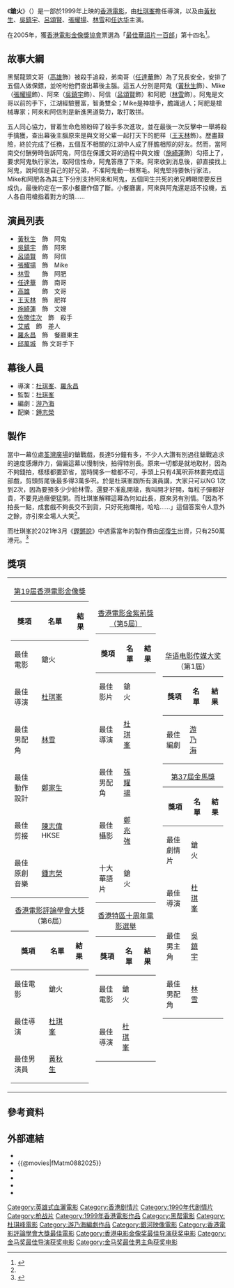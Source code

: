{{Infobox Film
| name               = 鎗火
| original_name      = {{lang|en|The Mission}}
| image              = The Mission 1999.jpg
| caption            = 香港海報
| director           = [[杜琪峯|杜琪峯]]
| producer           = 杜琪峯
| producer_2         = [[施愛玲|施愛玲]]
| 動作指導           = [[鄭家生|鄭家生]]
| writer             = [[游乃海|游乃海]]<br/>[[銀河創作組|銀河創作組]]
| starring           = [[黃秋生|黃秋生]]<br/>[[吳鎮宇|吳鎮宇]]<br/>[[呂頌賢|呂頌賢]]<br/>[[張耀揚|張耀揚]]<br/>[[林雪|林　雪]]
| music              = [[鍾志榮|鍾志榮]]
| cinematography     = [[鄭兆強|鄭兆強]] HKSC
| editing            = [[陳志偉_(香港)|陳志偉]] HKSE
| production_company = [[銀河映像|銀河映像(香港)有限公司]]
| distributor        = 國際電影事業有限公司
| released           = {{film date|1999|11|19|香港}}
| runtime            = 84分鐘
| country            = {{香港電影產地}}
| language           = 粵語
| budget             = 250萬港元<ref name="製作">{{cite news |author1=許育民 |title=《鎗火》5分鐘駁火戲成經典 杜琪峯：其實係唔夠貨交要拍長啲 |url=https://www.hk01.com/%E9%9B%BB%E5%BD%B1/598889/%E9%8E%97%E7%81%AB-5%E5%88%86%E9%90%98%E9%A7%81%E7%81%AB%E6%88%B2%E6%88%90%E7%B6%93%E5%85%B8-%E6%9D%9C%E7%90%AA%E5%B3%AF-%E5%85%B6%E5%AF%A6%E4%BF%82%E5%94%94%E5%A4%A0%E8%B2%A8%E4%BA%A4%E8%A6%81%E6%8B%8D%E9%95%B7%E5%95%B2 |accessdate=2021-03-13 |work=香港01 |date=2021-03-13}}</ref>
| gross              = 香港：HK$4,618,946.00<ref>[http://www.angelfire.com/home/bobic/HK_Movies/Total/hk1999a-b5.htm 香港電影票房 1999（總票房）] 第52位 香港電影票房全紀錄</ref><ref>[http://www.angelfire.com/home/bobic/HK_Movies/HK/hk1999c-b5.htm 香港電影票房 1999（華語電影）] 第19位 香港電影票房全紀錄</ref>
}}

《'''鎗火'''》（{{lang-en|''The Mission''}}）是一部於1999年上映的[[香港電影|香港電影]]，由[[杜琪峯|杜琪峯]]擔任導演，以及由[[黃秋生|黃秋生]]、[[吳鎮宇|吳鎮宇]]、[[呂頌賢|呂頌賢]]、[[張耀揚|張耀揚]]、[[林雪|林雪]]和[[任达华|任达华]]主演。

在2005年，獲[[香港電影金像獎協會|香港電影金像獎協會]]票選為「[[最佳華語電影一百部|最佳華語片一百部]]」第十四名<ref>{{cite web |url=http://www.hkfaa.com/news/100films.html |title=最佳華語片一百部 The Best 100 Chinese Motion Pictures |publisher=[[香港電影金像獎協會|香港電影金像獎協會]] |accessdate=2010-07-21 |archive-url=https://web.archive.org/web/20210309025042/http://www.hkfaa.com/news/100films.html |archive-date=2021-03-09|dead-url=yes}}</ref>。

==故事大綱==
黑幫龍頭文哥（[[高雄_(演員)|高雄]]飾）被殺手追殺，弟南哥（[[任達華|任達華]]飾）為了兄長安全，安排了五個人做保鏢，並吩咐他們查出幕後主腦。這五人分別是阿鬼（[[黃秋生|黃秋生]]飾）、Mike（[[張耀揚|張耀揚]]飾）、阿來（[[吳鎮宇|吳鎮宇]]飾）、阿信（[[呂頌賢|呂頌賢]]飾）和阿肥（[[林雪|林雪]]飾）。阿鬼是文哥以前的手下，江湖經驗豐富，智勇雙全；Mike是神槍手，膽識過人；阿肥是槍械專家；阿來和阿信則是新進黑道勢力，敢打敢拼。

五人同心協力，冒着生命危險粉碎了殺手多次進攻，並在最後一次反擊中一舉將殺手擒獲，查出幕後主腦原來是與文哥父輩一起打天下的肥祥（[[王天林|王天林]]飾）。歷盡艱險，終於完成了任務，五個互不相關的江湖中人成了肝膽相照的好友。然而，當阿南交付酬勞時告訴阿鬼，阿信在保護文哥的過程中與文嫂（[[施綺蓮|施綺蓮]]飾）勾搭上了，要求阿鬼執行家法，取阿信性命，阿鬼答應了下來。阿來收到消息後，卻直接找上阿鬼，說阿信是自己的好兄弟，不准阿鬼動一根寒毛。阿鬼堅持要執行家法，Mike和阿肥各為其主下分別支持阿來和阿鬼，五個同生共死的弟兄轉眼間要反目成仇，最後約定在一家小餐廳作個了斷。小餐廳裏，阿來與阿鬼還是話不投機，五人各自用槍指着對方的頭……

==演員列表==
* [[黃秋生|黃秋生]]　飾　阿鬼
* [[吳鎮宇|吳鎮宇]]　飾　阿來
* [[呂頌賢|呂頌賢]]　飾　阿信
* [[張耀揚|張耀揚]]　飾　Mike
* [[林雪|林雪]]　　飾　阿肥
* [[任達華|任達華]]　飾　南哥
* [[高雄_(演員)|高雄]]　　飾　文哥
* [[王天林|王天林]]　飾　肥祥
* [[施綺蓮|施綺蓮]]　飾　文嫂
* [[佐滕佳次|佐滕佳次]]　飾　殺手
* [[艾威|艾威]]　飾　差人
* [[羅永昌|羅永昌]]　飾　餐廳東主
* [[邱萬城|邱萬城]]　飾    文哥手下

==幕後人員==
* 導演：[[杜琪峯|杜琪峯]]、[[羅永昌|羅永昌]]
* 監製：[[杜琪峯|杜琪峯]]
* 編劇：[[游乃海|游乃海]]
* 配樂：[[鍾志榮|鍾志榮]]

== 製作 ==
當中一幕位處[[荃灣廣場|荃灣廣場]]的鎗戰戲，長達5分鐘有多，不少人大讚有別過往鎗戰追求的速度感爆炸力，偏偏這幕以慢制快，拍得特別長。原來一切都是就地取材，因為不夠錢拍，樣樣都要節省，當時開多一槍都不可，手頭上只有4萬呎菲林要完成這部戲，剪頭剪尾後最多得3萬多呎。於是杜琪峯跟所有演員講，大家只可以NG 1次到2次，因為要預多少少給林雪。還要不准亂開槍，我叫開才好開，每粒子彈都好貴，不要見過癮便猛開。而杜琪峯解釋這幕為何如此長，原來另有別情。「因為不拍長一點，成套戲不夠長交不到貨，只好死拖爛拖，哈哈……」這個答案令人意外之餘，亦引來全場人大笑<ref name="製作" />。

而杜琪峯於2021年3月《[[鏗鏘說|鏗鏘說]]》中透露當年的製作費由[[邱復生|邱復生]]出資，只有250萬港元。<ref>{{cite web|url=https://www.youtube.com/watch?v=Id8RguWvjqM|title=鏗鏘說：登「峯」造極|date=2021年3月12日|website=[[香港電台|香港電台]]Youtube頻道}}</ref>

==獎項==
{|
|- valign ="top"
|
{|class="wikitable" width="250px"
|+[[第19屆香港電影金像獎|第19屆香港電影金像獎]]
!獎項!!名單!!結果
|-
|最佳電影||鎗火||{{nom}}
|-
|最佳導演||[[杜琪峯|杜琪峯]]||{{won}}
|-
|最佳男配角||[[林雪|林雪]]||{{nom}}
|-
|最佳動作設計||[[鄭家生|鄭家生]]||{{nom}}
|-
|最佳剪接||[[陳志偉_(香港)|陳志偉]] HKSE||{{nom}}
|-
|最佳原創音樂||[[鍾志榮|鍾志榮]]||{{nom}}
|}

{|class="wikitable" width="250px"
|+[[香港電影評論學會大獎|香港電影評論學會大獎]]（第6屆）
!獎項!!名單!!結果
|-
|最佳電影||鎗火||{{won}}
|-
|最佳導演||[[杜琪峯|杜琪峯]]||{{won}}
|-
|最佳男演員
|[[黃秋生|黃秋生]]
|{{nom}}
|}

|
{|class="wikitable" width="250px"
|+[[2000年香港電影金紫荊獎|香港電影金紫荊獎（第5屆）]]
!獎項!!名單!!結果
|-
|最佳影片||鎗火||{{won}}
|-
|最佳導演||[[杜琪峯|杜琪峯]]||{{won}}
|-
|最佳男配角||[[張耀揚|張耀揚]]||{{won}}
|-
|最佳攝影||[[鄭兆強|鄭兆強]]||{{won}}
|-
|十大華語片||鎗火||{{won}}
|}

{|class="wikitable" width="250px"
|+[[香港特區十周年電影選舉|香港特區十周年電影選舉]]
!獎項!!名單!!結果
|-
|最佳電影||鎗火||{{nom}}
|-
|最佳導演||[[杜琪峯|杜琪峯]]||{{won}}
|}

|
{|class="wikitable" width="250px"
|+[[华语电影传媒大奖|华语电影传媒大奖]]（第1屆）
!獎項!!名單!!結果
|-
|最佳編劇||[[游乃海|游乃海]]||{{won}}
|}

{|class="wikitable" width="250px"
|+[[第37屆金馬獎|第37屆金馬獎]]
!獎項!!名單!!結果
|-
|最佳劇情片||鎗火||{{nom}}
|-
|最佳導演||[[杜琪峯|杜琪峯]]||{{won}}
|-
|最佳男主角||[[吳鎮宇|吳鎮宇]]||{{won}}
|-
|最佳男配角||[[林雪|林雪]]||{{nom}}
|}
|}

==參考資料==
<references/>

==外部連結==
*{{hkmdb title|8455}}
*{{@movies|fMatm0882025}}
*{{Amg movie|186975}}
*{{rotten-tomatoes|1095607-mission}}
*{{imdb title|0220644}}
*{{douban}}

{{杜琪峰}}
{{任達華}}
{{黃秋生}}
{{香港電影金像獎最佳導演}}
{{香港電影評論學會大獎最佳電影|第6屆}}
{{香港電影金紫荊獎最佳影片|第5屆}}
{{最佳華語電影一百部}}
{{影史百大華語電影}}
{{百部不可不看的香港電影}}
{{DEFAULTSORT:QIANG}}
[[Category:英雄式血灑電影|Category:英雄式血灑電影]]
[[Category:香港剧情片|Category:香港剧情片]]
[[Category:1990年代剧情片|Category:1990年代剧情片]]
[[Category:枪战片|Category:枪战片]]
[[Category:1999年香港電影作品|Category:1999年香港電影作品]]
[[Category:黑帮電影|Category:黑帮電影]]
[[Category:杜琪峰電影|Category:杜琪峰電影]]
[[Category:游乃海編劇作品|Category:游乃海編劇作品]]
[[Category:銀河映像電影|Category:銀河映像電影]]
[[Category:香港電影評論學會大獎最佳電影|Category:香港電影評論學會大獎最佳電影]]
[[Category:香港电影金像奖最佳导演获奖电影|Category:香港电影金像奖最佳导演获奖电影]]
[[Category:金马奖最佳导演获奖电影|Category:金马奖最佳导演获奖电影]]
[[Category:金马奖最佳男主角获奖电影|Category:金马奖最佳男主角获奖电影]]